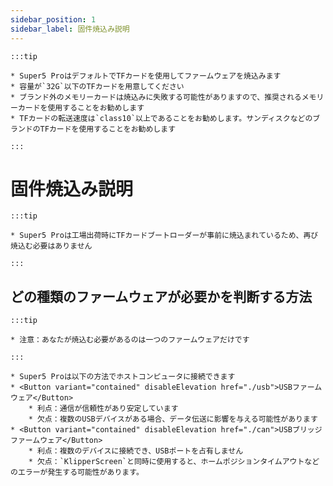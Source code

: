 ```yaml
---
sidebar_position: 1
sidebar_label: 固件焼込み説明
---
```


    :::tip

    * Super5 ProはデフォルトでTFカードを使用してファームウェアを焼込みます
    * 容量が`32G`以下のTFカードを用意してください
    * ブランド外のメモリーカードは焼込みに失敗する可能性がありますので、推奨されるメモリーカードを使用することをお勧めします
    * TFカードの転送速度は`class10`以上であることをお勧めします。サンディスクなどのブランドのTFカードを使用することをお勧めします

    :::

# 固件焼込み説明

    :::tip

    * Super5 Proは工場出荷時にTFカードブートローダーが事前に焼込まれているため、再び焼込む必要はありません

    :::


## どの種類のファームウェアが必要かを判断する方法

    :::tip

    * 注意：あなたが焼込む必要があるのは一つのファームウェアだけです

    :::
    
    * Super5 Proは以下の方法でホストコンピュータに接続できます
    * <Button variant="contained" disableElevation href="./usb">USBファームウェア</Button>
        * 利点：通信が信頼性があり安定しています
        * 欠点：複数のUSBデバイスがある場合、データ伝送に影響を与える可能性があります
    * <Button variant="contained" disableElevation href="./can">USBブリッジファームウェア</Button>
        * 利点：複数のデバイスに接続でき、USBポートを占有しません
        * 欠点：`KlipperScreen`と同時に使用すると、ホームポジションタイムアウトなどのエラーが発生する可能性があります。